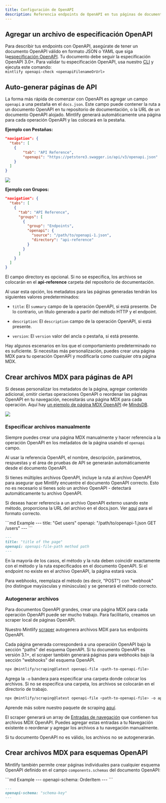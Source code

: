 ```yaml
---
title: Configuración de OpenAPI
description: Referencia endpoints de OpenAPI en tus páginas de documentación
---
```


## Agregar un archivo de especificación OpenAPI

Para describir tus endpoints con OpenAPI, asegúrate de tener un documento OpenAPI válido en formato JSON o YAML que siga la[especificación OpenAPI](https://swagger.io/specification/). Tu documento debe seguir la especificación OpenAPI 3.0+.
<Tip>Para validar tu especificación OpenAPI, usa nuestro [CLI](https://www.npmjs.com/package/mintlify) y ejecuta este comando: <br />`mintlify openapi-check <openapiFilenameOrUrl>`</Tip>

## Auto-generar páginas de API

La forma más rápida de comenzar con OpenAPI es agregar un campo `openapi` a una pestaña en el `docs.json`. Este campo puede contener la ruta a un documento OpenAPI en tu repositorio de documentación, o la URL de un documento OpenAPI alojado. Mintlify generará automáticamente una página para cada operación OpenAPI y las colocará en la pestaña.

**Ejemplo con Pestañas:**

```json {5}
"navigation": {
  "tabs": [
    {
        "tab": "API Reference",
        "openapi": "https://petstore3.swagger.io/api/v3/openapi.json"
    }
  ]
}
```

![](/images/autogeneration-with-tabs.png)

**Ejemplo con Grupos:**

```json {8-11}
"navigation": {
  "tabs": [
    {
      "tab": "API Reference",
      "groups": [
        {
          "group": "Endpoints",
          "openapi": {
            "source": "/path/to/openapi-1.json",
            "directory": "api-reference"
          }
        }
      ]
    }
  ]
}
```

<Note>El campo directory es opcional. Si no se especifica, los archivos se colocarán en el **api-reference** carpeta del repositorio de documentación.</Note>

Al usar esta opción, los metadatos para las páginas generadas tendrán los siguientes valores predeterminados:

* `title`: El `summary` campo de la operación OpenAPI, si está presente. De lo contrario, un título generado a partir del método HTTP y el endpoint.

* `description`: El `description` campo de la operación OpenAPI, si está presente.

* `version`: El `version` valor del ancla o pestaña, si está presente.

Hay algunos escenarios en los que el comportamiento predeterminado no es suficiente. Si necesitas más personalización, puedes crear una página MDX para tu operación OpenAPI y modificarla como cualquier otra página MDX.

## Crear archivos MDX para páginas de API

Si deseas personalizar los metadatos de la página, agregar contenido adicional, omitir ciertas operaciones OpenAPI o reordenar las páginas OpenAPI en tu navegación, necesitarás una página MDX para cada operación. Aquí hay [un ejemplo de página MDX OpenAPI](https://github.com/mindsdb/mindsdb/blob/main/docs/rest/databases/create-databases.mdx) de [MindsDB](https://docs.mindsdb.com/rest/databases/create-databases).&#x20;

![](/images/mindsdb.png)

### Especificar archivos manualmente

Siempre puedes crear una página MDX manualmente y hacer referencia a la operación OpenAPI en los metadatos de la página usando el `openapi` campo.

<Snippet file="api-playground/openapi.mdx" />

Al usar la referencia OpenAPI, el nombre, descripción, parámetros, respuestas y el área de pruebas de API se generarán automáticamente desde el documento OpenAPI.

Si tienes múltiples archivos OpenAPI, incluye la ruta al archivo OpenAPI para asegurar que Mintlify encuentre el documento OpenAPI correcto. Esto no es necesario si tienes solo un archivo OpenAPI - detectará automáticamente tu archivo OpenAPI.

Si deseas hacer referencia a un archivo OpenAPI externo usando este método, proporciona la URL del archivo en el docs.json. Ver [aquí](https://mintlify.com/docs/settings/global#param-source-4) para el formato correcto.

<CodeGroup>
  ```md Example
  ---
  title: "Get users"
  openapi: "/path/to/openapi-1.json GET /users"
  ---
  ```

  ```md Format
  ---
  title: "title of the page"
  openapi: openapi-file-path method path
  ---
  ```
</CodeGroup>

<Note>
  En la mayoría de los casos, el método y la ruta deben coincidir exactamente con el método y la ruta especificados en el documento OpenAPI. Si el endpoint no existe en el archivo OpenAPI, la página estará vacía.

  Para webhooks, reemplaza el método (es decir, "POST") con "webhook" (no distingue mayúsculas y minúsculas) y se generará el método correcto.
</Note>

### Autogenerar archivos

Para documentos OpenAPI grandes, crear una página MDX para cada operación OpenAPI puede ser mucho trabajo. Para facilitarlo, creamos un scraper local de páginas OpenAPI.

Nuestro Mintlify [scraper](https://www.npmjs.com/package/@mintlify/scraping)
autogenera archivos MDX para tus endpoints OpenAPI.

Cada página generada corresponderá a una operación OpenAPI bajo la sección "paths" del esquema OpenAPI. Si tu documento OpenAPI es versión 3.1+, el scraper también generará páginas para webhooks bajo la sección "webhooks" del esquema OpenAPI.

```bash
npx @mintlify/scraping@latest openapi-file <path-to-openapi-file>
```

Agrega la `-o` bandera para especificar una carpeta donde colocar los archivos. Si no se especifica una carpeta, los archivos se colocarán en el directorio de trabajo.

```bash
npx @mintlify/scraping@latest openapi-file <path-to-openapi-file> -o api-reference
```

Aprende más sobre nuestro paquete de scraping [aquí](https://www.npmjs.com/package/@mintlify/scraping).

El scraper generará un array de
[Entradas de navegación](/settings/global#structure) que contienen tus archivos MDX OpenAPI. Puedes agregar estas entradas a tu Navegación existente o reordenar y agregar los archivos a tu navegación manualmente.

<Note>
  Si tu documento OpenAPI no es válido, los archivos no se autogenerarán.
</Note>

## Crear archivos MDX para esquemas OpenAPI

Mintlify también permite crear páginas individuales para cualquier esquema OpenAPI definido en el campo `components.schemas` del documento OpenAPI:

<CodeGroup>
  ```md Example
  ---
  openapi-schema: OrderItem
  ---
  ```

  ```md Format
  ---
  openapi-schema: "schema-key"
  ---
  ```
</CodeGroup>
